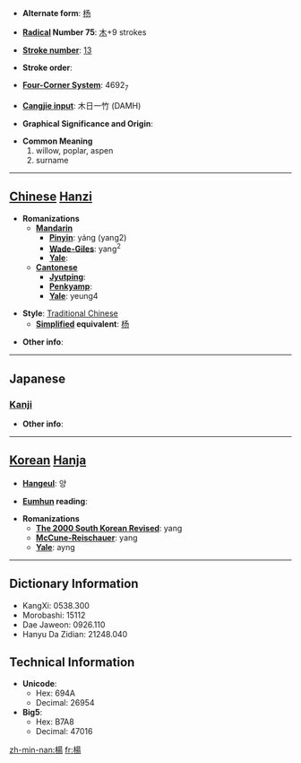 * '''Alternate form''': [[杨]]

* '''[[Wiktionary:Chinese radical index| Radical]] Number 75''': [[Wiktionary:Chinese radical index 木|木]]+9 strokes

* '''[[Wiktionary:Chinese total strokes index|Stroke number]]''': [[Wiktionary:Chinese total strokes index 13|13]]

* '''Stroke order''': 

* '''[[Wiktionary:Chinese four corner index|Four-Corner System]]''': 4692<sub>7</sub>

* '''[[Wiktionary:Chinese Cangjie index|Cangjie input]]''': 木日一竹 (DAMH)

* '''Graphical Significance and Origin''': 

* '''Common Meaning'''
*#willow, poplar, aspen
*# surname


----

== [[Chinese]] [[Hanzi]] ==

* '''Romanizations'''
** '''[[Mandarin]]'''
*** '''[[Pinyin]]''': yáng (yang2)
*** '''[[Wade-Giles]]''': yang<sup>2</sup>
*** '''[[Yale]]''': 
** '''[[Cantonese]]'''
*** '''[[Jyutping]]''':
*** '''[[Penkyamp]]''': 
*** '''[[Yale]]''': yeung4

* '''Style''': [[Traditional Chinese]] 
** '''[[Simplified Chinese|Simplified]] equivalent''': [[杨]]

* '''Other info''': 

----

==Japanese==
===[[Kanji]]===
{{kanji|on readings=[[よう]] (yō)
|kun readings=[[やなぎ]] (yanagi)
}}

* '''Other info''':  

----

== [[Korean]] [[Hanja]] ==

* '''[[Hangeul]]''': 양

* '''[[Eumhun]] reading''': 

* '''Romanizations'''
** '''[[The 2000 South Korean Revised Romanization|The 2000 South Korean Revised]]''': yang
** '''[[McCune-Reischauer]]''': yang
** '''[[Yale]]''': ayng

----

== Dictionary Information ==

* KangXi: 0538.300
* Morobashi: 15112
* Dae Jaweon: 0926.110
* Hanyu Da Zidian: 21248.040

== Technical Information ==

* '''Unicode''':
** Hex: 694A
** Decimal: 26954
* '''Big5''':
** Hex: B7A8
** Decimal: 47016

[[zh-min-nan:楊]]
[[fr:楊]]